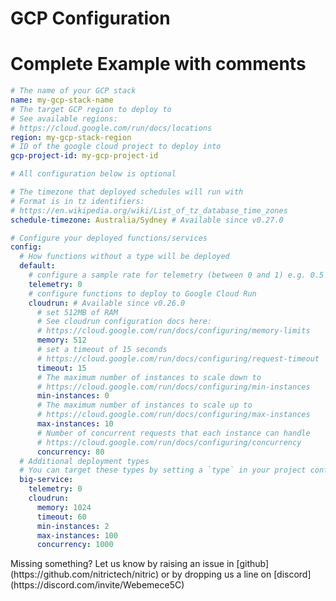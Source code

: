 
# GCP Configuration

# Complete Example with comments

```yaml
# The name of your GCP stack
name: my-gcp-stack-name
# The target GCP region to deploy to
# See available regions:
# https://cloud.google.com/run/docs/locations
region: my-gcp-stack-region
# ID of the google cloud project to deploy into
gcp-project-id: my-gcp-project-id

# All configuration below is optional

# The timezone that deployed schedules will run with
# Format is in tz identifiers:
# https://en.wikipedia.org/wiki/List_of_tz_database_time_zones
schedule-timezone: Australia/Sydney # Available since v0.27.0

# Configure your deployed functions/services
config:
  # How functions without a type will be deployed
  default:
    # configure a sample rate for telemetry (between 0 and 1) e.g. 0.5 is 50%
    telemetry: 0
    # configure functions to deploy to Google Cloud Run
    cloudrun: # Available since v0.26.0
      # set 512MB of RAM
      # See cloudrun configuration docs here:
      # https://cloud.google.com/run/docs/configuring/memory-limits
      memory: 512
      # set a timeout of 15 seconds
      # https://cloud.google.com/run/docs/configuring/request-timeout
      timeout: 15
      # The maximum number of instances to scale down to
      # https://cloud.google.com/run/docs/configuring/min-instances
      min-instances: 0
      # The maximum number of instances to scale up to
      # https://cloud.google.com/run/docs/configuring/max-instances
      max-instances: 10
      # Number of concurrent requests that each instance can handle
      # https://cloud.google.com/run/docs/configuring/concurrency
      concurrency: 80
  # Additional deployment types
  # You can target these types by setting a `type` in your project configuration
  big-service:
    telemetry: 0
    cloudrun:
      memory: 1024
      timeout: 60
      min-instances: 2
      max-instances: 100
      concurrency: 1000
```

<Note>
  Missing something? Let us know by raising an issue in
  [github](https://github.com/nitrictech/nitric) or by dropping us a line on
  [discord](https://discord.com/invite/Webemece5C)
</Note>
